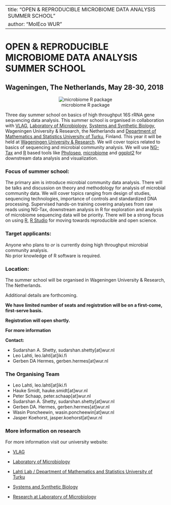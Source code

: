 
---
title: "OPEN & REPRODUCIBLE MICROBIOME DATA ANALYSIS SUMMER SCHOOL"
author: "MolEco WUR"
---


# OPEN & REPRODUCIBLE MICROBIOME DATA ANALYSIS SUMMER SCHOOL  
 

## Wageningen, The Netherlands, May 28-30, 2018   
  
<center>![ microbiome R package](docs/images/microbiomeR_Stickerreseize.png)</center>  

Three day summer school on basics of high throughput 16S rRNA gene sequencing data analysis. This summer school is organised in collaboration with [VLAG](https://www.vlaggraduateschool.nl/en.htm), [Laboratory of Microbiology](https://www.wur.nl/en/Expertise-Services/Chair-groups/Agrotechnology-and-Food-Sciences/Laboratory-of-Microbiology.htm), [Systems and Synthetic Biology](https://www.wur.nl/en/Expertise-Services/Chair-groups/Agrotechnology-and-Food-Sciences/Laboratory-of-Systems-and-Synthetic-Biology.htm), Wageningen University & Research, the Netherlands and [Department of Mathematics and Statistics University of Turku](https://www.utu.fi/en/units/sci/units/math/Pages/home.aspx), Finland. This year it will be held at [Wageningen University & Research](https://www.wur.nl/en.htm). We will cover topics related to basics of sequencing and microbial community analysis. We will use [NG-Tax]( https://f1000research.com/articles/5-1791/v1) and [R](https://www.r-project.org/) based tools like [Phyloseq](http://journals.plos.org/plosone/article?id=10.1371/journal.pone.0061217), [microbiome](http://microbiome.github.io/microbiome/) and [ggplot2](http://ggplot2.org/) for downstream data analysis and visualization.   

### Focus of summer school:
The primary aim is introduce microbial community data analysis. There will be talks and discussion on theory and methodology for analysis of microbial community data. We will cover topics ranging from design of studies, sequencing technologies, importance of controls and standardized DNA processing. Supervised hands-on training covering analyses from raw reads using NG-Tax, downstream analysis in R for exploration and analysis of microbiome sequencing data will be priority. There will be a strong focus on using [R](https://www.r-project.org/), [R Studio](https://www.rstudio.com/) for moving towards reproducible and open science.    

### Target applicants:
Anyone who plans to *or* is currently doing high throughput microbial community analysis.  
No prior knowledge of R software is required.  

### Location:  
The summer school will be organised in Wageningen University & Research, The Netherlands. 

Additional details are forthcoming.


**We have limited number of seats and registration will be on a first-come, first-serve basis.**  

**Registration will open shortly.**  

**For more information**

**Contact:** 

* Sudarshan A. Shetty, sudarshan.shetty[at]wur.nl   
* Leo Lahti, leo.lahti[at]iki.fi   
* Gerben DA Hermes, gerben.hermes[at]wur.nl

### The Organising Team    
* Leo Lahti, leo.lahti[at]iki.fi    
* Hauke Smidt, hauke.smidt[at]wur.nl  
* Peter Schaap, peter.schaap[at]wur.nl  
* Sudarshan A. Shetty, sudarshan.shetty[at]wur.nl    
* Gerben DA. Hermes, gerben.hermes[at]wur.nl
* Wasin Poncheewin, wasin.poncheewin[at]wur.nl  
* Jasper Koehorst, jasper.koehorst[at]wur.nl  

### More information on research      

For more information visit our university website:  

* [VLAG](https://www.vlaggraduateschool.nl/en.htm)  

* [Laboratory of Microbiology](https://www.wur.nl/en/Expertise-Services/Chair-groups/Agrotechnology-and-Food-Sciences/Laboratory-of-Microbiology.htm)  

* [Lahti Lab / Department of Mathematics and Statistics University of Turku](http://www.iki.fi/Leo.Lahti)   

* [Systems and Synthetic Biology](https://www.wur.nl/en/Expertise-Services/Chair-groups/Agrotechnology-and-Food-Sciences/Laboratory-of-Systems-and-Synthetic-Biology.htm)   

* [Research at Laboratory of Microbiology](https://www.wur.nl/en/Expertise-Services/Chair-groups/Agrotechnology-and-Food-Sciences/Laboratory-of-Microbiology/Research.htm)   
















